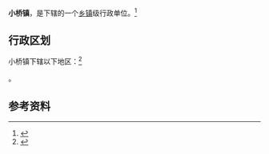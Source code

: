 {{中国乡级行政区|35/07/83/105/000}}

'''小桥镇'''，是{{PRC admin/fullname|35/07/83/105/000|3}}下辖的一个[[乡镇|乡镇]]级行政单位。<ref>{{PRC admin/ref sgc|{{PRC admin/parent|35/07/83/105/000}}}}</ref>

== 行政区划 ==

小桥镇下辖以下地区：<ref>{{PRC admin/ref sgc|35/07/83/105/000}}</ref>

{{PRC admin/children|35/07/83/105/000}}。

== 参考资料 ==

{{reflist}}

{{行政区划小作品}}
{{PRC admin/navcat|35/07/83/105/000}}